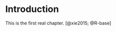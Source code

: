 # Introduction

This is the first real chapter. [@xie2015; @R-base]

\printbibliography[segment=\therefsegment,heading=subbibliography]
